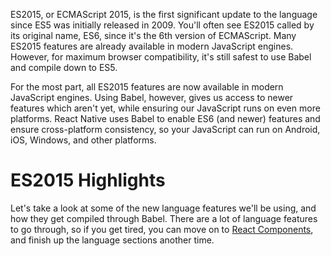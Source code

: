

ES2015, or ECMAScript 2015, is the first significant update to the language since ES5 was initially released in 2009. You'll often see ES2015 called by its original name, ES6, since it's the 6th version of ECMAScript. Many ES2015 features are already available in modern JavaScript engines. However, for maximum browser compatibility, it's still safest to use Babel and compile down to ES5.

For the most part, all ES2015 features are now available in modern JavaScript engines. Using Babel, however, gives us access to newer features which aren't yet, while ensuring our JavaScript runs on even more platforms. React Native uses Babel to enable ES6 (and newer) features and ensure cross-platform consistency, so your JavaScript can run on Android, iOS, Windows, and other platforms.

# ES2015 Highlights

Let's take a look at some of the new language features we'll be using, and how they get compiled through Babel. There are a lot of language features to go through, so if you get tired, you can move on to [React Components](components), and finish up the language sections another time.
